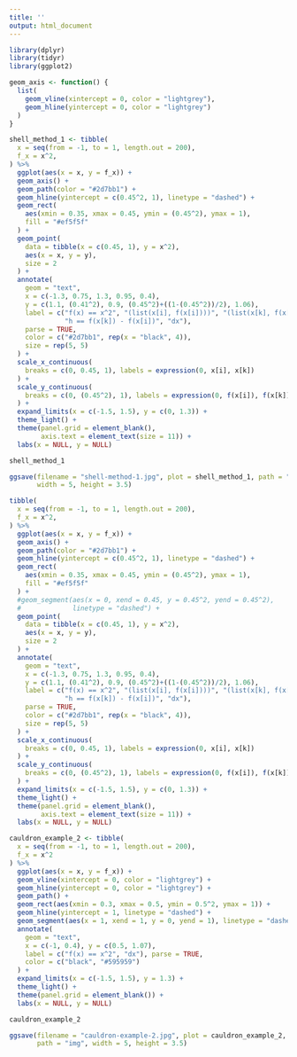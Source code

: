 ```yaml
---
title: ''
output: html_document
---
```


```r
library(dplyr)
library(tidyr)
library(ggplot2)
```



```r
geom_axis <- function() {
  list(
    geom_vline(xintercept = 0, color = "lightgrey"), 
    geom_hline(yintercept = 0, color = "lightgrey")
  )
}
```



```r
shell_method_1 <- tibble(
  x = seq(from = -1, to = 1, length.out = 200),
  f_x = x^2,
) %>% 
  ggplot(aes(x = x, y = f_x)) + 
  geom_axis() + 
  geom_path(color = "#2d7bb1") + 
  geom_hline(yintercept = c(0.45^2, 1), linetype = "dashed") + 
  geom_rect(
    aes(xmin = 0.35, xmax = 0.45, ymin = (0.45^2), ymax = 1),
    fill = "#ef5f5f"
  ) + 
  geom_point(
    data = tibble(x = c(0.45, 1), y = x^2), 
    aes(x = x, y = y),
    size = 2
  ) + 
  annotate(
    geom = "text",
    x = c(-1.3, 0.75, 1.3, 0.95, 0.4),
    y = c(1.1, (0.41^2), 0.9, (0.45^2)+((1-(0.45^2))/2), 1.06),
    label = c("f(x) == x^2", "(list(x[i], f(x[i])))", "(list(x[k], f(x[k])))",
              "h == f(x[k]) - f(x[i])", "dx"),
    parse = TRUE,
    color = c("#2d7bb1", rep(x = "black", 4)),
    size = rep(5, 5)
  ) + 
  scale_x_continuous(
    breaks = c(0, 0.45, 1), labels = expression(0, x[i], x[k])
  ) + 
  scale_y_continuous(
    breaks = c(0, (0.45^2), 1), labels = expression(0, f(x[i]), f(x[k]))
  ) + 
  expand_limits(x = c(-1.5, 1.5), y = c(0, 1.3)) + 
  theme_light() + 
  theme(panel.grid = element_blank(),
        axis.text = element_text(size = 11)) + 
  labs(x = NULL, y = NULL)

shell_method_1
```


```r
ggsave(filename = "shell-method-1.jpg", plot = shell_method_1, path = "img",
       width = 5, height = 3.5)
```





```r
tibble(
  x = seq(from = -1, to = 1, length.out = 200),
  f_x = x^2,
) %>% 
  ggplot(aes(x = x, y = f_x)) + 
  geom_axis() + 
  geom_path(color = "#2d7bb1") + 
  geom_hline(yintercept = c(0.45^2, 1), linetype = "dashed") + 
  geom_rect(
    aes(xmin = 0.35, xmax = 0.45, ymin = (0.45^2), ymax = 1),
    fill = "#ef5f5f"
  ) + 
  #geom_segment(aes(x = 0, xend = 0.45, y = 0.45^2, yend = 0.45^2),
  #             linetype = "dashed") + 
  geom_point(
    data = tibble(x = c(0.45, 1), y = x^2), 
    aes(x = x, y = y),
    size = 2
  ) + 
  annotate(
    geom = "text",
    x = c(-1.3, 0.75, 1.3, 0.95, 0.4),
    y = c(1.1, (0.41^2), 0.9, (0.45^2)+((1-(0.45^2))/2), 1.06),
    label = c("f(x) == x^2", "(list(x[i], f(x[i])))", "(list(x[k], f(x[k])))",
              "h == f(x[k]) - f(x[i])", "dx"),
    parse = TRUE,
    color = c("#2d7bb1", rep(x = "black", 4)),
    size = rep(5, 5)
  ) + 
  scale_x_continuous(
    breaks = c(0, 0.45, 1), labels = expression(0, x[i], x[k])
  ) + 
  scale_y_continuous(
    breaks = c(0, (0.45^2), 1), labels = expression(0, f(x[i]), f(x[k]))
  ) + 
  expand_limits(x = c(-1.5, 1.5), y = c(0, 1.3)) + 
  theme_light() + 
  theme(panel.grid = element_blank(),
        axis.text = element_text(size = 11)) + 
  labs(x = NULL, y = NULL)
```




```r
cauldron_example_2 <- tibble(
  x = seq(from = -1, to = 1, length.out = 200),
  f_x = x^2
) %>% 
  ggplot(aes(x = x, y = f_x)) + 
  geom_vline(xintercept = 0, color = "lightgrey") + 
  geom_hline(yintercept = 0, color = "lightgrey") + 
  geom_path() + 
  geom_rect(aes(xmin = 0.3, xmax = 0.5, ymin = 0.5^2, ymax = 1)) + 
  geom_hline(yintercept = 1, linetype = "dashed") + 
  geom_segment(aes(x = 1, xend = 1, y = 0, yend = 1), linetype = "dashed") + 
  annotate(
    geom = "text",
    x = c(-1, 0.4), y = c(0.5, 1.07),
    label = c("f(x) == x^2", "dx"), parse = TRUE,
    color = c("black", "#595959")
  ) + 
  expand_limits(x = c(-1.5, 1.5), y = 1.3) + 
  theme_light() + 
  theme(panel.grid = element_blank()) + 
  labs(x = NULL, y = NULL)

cauldron_example_2
```


```r
ggsave(filename = "cauldron-example-2.jpg", plot = cauldron_example_2,
       path = "img", width = 5, height = 3.5)
```
















































